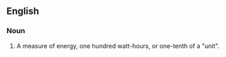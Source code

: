 ==English==

===Noun===

# {{physics}} A measure of energy, one hundred watt-hours, or one-tenth of a "unit".